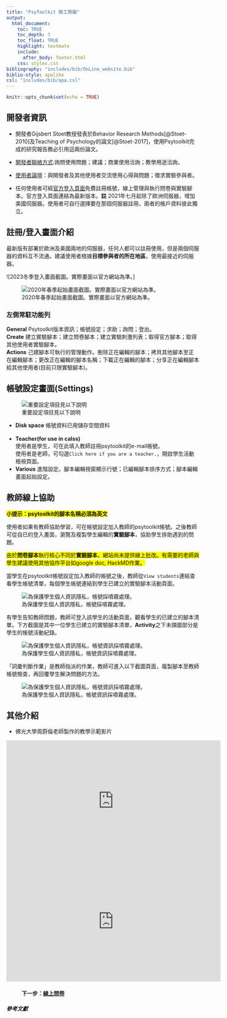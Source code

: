 ```yaml
---
title: "PsyToolkit 開工預備"
output:
  html_document:
    toc: TRUE
    toc_depth: 3
    toc_float: TRUE
    highlight: textmate
    include:
      after_body: footer.html
    css: styles.css
bibliography: "includes/bib/OnLine_website.bib"
biblio-style: apalike
csl: "includes/bib/apa.csl"
---
```


```r
knitr::opts_chunk$set(echo = TRUE)
```

## 開發者資訊 

- 開發者Gijsbert Stoet教授發表於Behavior Research Methods[@Stoet-2010]及Teaching of Psychology的論文[@Stoet-2017]，使用Psytoolkit完成的研究報告務必引用這兩份論文。

- [開發者聯絡方式](https://www.psytoolkit.org/contact.html):詢問使用問題；建議；商業使用洽詢；教學用途洽詢。  

- [使用者論壇](http://psytoolkit.boards.net/)：與開發者及其他使用者交流使用心得與問題；徵求實驗參與者。

- 任何使用者可經[官方登入頁面](https://www.psytoolkit.org/#_web_based_login)免費註冊帳號，線上管理與執行問卷與實驗腳本。官方登入頁面連結為最新版本。**註** 2021年七月起除了歐洲伺服器，增加美國伺服器。使用者可自行選擇要在那個伺服器註冊，兩者的帳戶資料彼此獨立。


## 註冊/登入畫面介紹

最新版有部署於歐洲及美國兩地的伺服器，任何人都可以註冊使用，但是兩個伺服器的資料互不流通。建議使用者根據**目標參與者的所在地區**，使用最接近的伺服器。

![2023冬季登入畫面截圖。實際畫面以官方網站為準。]

![2020年春季起始畫面截圖。實際畫面以官方網站為準。](includes/img/Psytoolkit_login.png)  


### 左側常駐功能列

**General** Psytoolkit版本資訊；帳號設定；求助；詢問；登出。<br/>
**Create** 建立實驗腳本；建立問卷腳本；建立實驗刺激列表；取得官方腳本；取得其他使用者實驗腳本。<br/>
**Actions** 己建腳本可執行的管理動作。刪除正在編輯的腳本；拷貝其他腳本至正在編輯腳本；更改正在編輯的腳本名稱；下載正在編輯的腳本；分享正在編輯腳本給其他使用者(目前只限實驗腳本)。

## 帳號設定畫面(Settings)

![重要設定項目見以下說明](includes/img/Psytoolkit_settings.png)

- **Disk space** 帳號資料已用儲存空間資料<br/>  
- **Teacher(for use in calss)**<br/> 使用者是學生，可在此填入教師註冊psytoolkit的e-mail帳號。<br/>
使用者是老師，可勾選`Click here if you are a teacher.`，開啟學生活動檢視頁面。  <br/>
- **Various** 進階設定。腳本編輯視窗顯示行號；已編輯腳本排序方式；腳本編輯畫面起始設定。  


## 教師線上協助

<span style="background-color: #FFFF00">
**小提示：psytoolkit的腳本名稱必須為英文**
</span>

使用者如果有教師協助學習，可在帳號設定加入教師的psytoolkit帳號。之後教師可從自已的登入畫面，瀏覽及複製學生編輯的**實驗腳本**，協助學生排助遇到的問題。

<span style="background-color: #FFFF00">
由於**問卷腳本**執行核心不同於**實驗腳本**，網站尚未提供線上批改。有需要的老師與學生建議使用其他協作平台如google doc, HackMD作業。
</span>


當學生在psytoolkit帳號設定加入教師的帳號之後，教師從`View students`連結查看學生帳號清單，每個學生帳號連結到學生已建立的實驗腳本活動頁面。

![為保護學生個人資訊隱私，帳號採噴霧處理。](includes/img/PsyToolkit_tutor.png)

有學生告知教師問題，教師可登入該學生的活動頁面，觀看學生的已建立的腳本清單。下方截圖是其中一位學生已建立的實驗腳本清單，**Activity**之下未擷圖部分是學生的帳號活動紀錄。

![為保護學生個人資訊隱私，帳號資訊採噴霧處理。](includes/img/Psytoolkit_student_view01.png)

「詞彙判斷作業」是教師指派的作業，教師可進入以下截圖頁面，複製腳本至教師帳號檢查，再回覆學生解決問題的方法。

![為保護學生個人資訊隱私，帳號資訊採噴霧處理。](includes/img/Psytoolkit_student_view02.png)


## 其他介紹

- 佛光大學周蔚倫老師製作的教學示範影片

<iframe width="560" height="315" src="https://www.youtube-nocookie.com/embed/BzBpmu_w2AU" title="YouTube video player" frameborder="0" allow="accelerometer; autoplay; clipboard-write; encrypted-media; gyroscope; picture-in-picture" allowfullscreen></iframe>

<iframe width="560" height="315" src="https://www.youtube-nocookie.com/embed/HOfhZE5gCzA" title="YouTube video player" frameborder="0" allow="accelerometer; autoplay; clipboard-write; encrypted-media; gyroscope; picture-in-picture" allowfullscreen></iframe>


#### &nbsp;&nbsp;&nbsp;&nbsp;&nbsp;&nbsp;&nbsp;&nbsp;&nbsp;&nbsp;&nbsp; 下一步：[線上問卷](PsyT_survey.html)

##### 參考文獻


